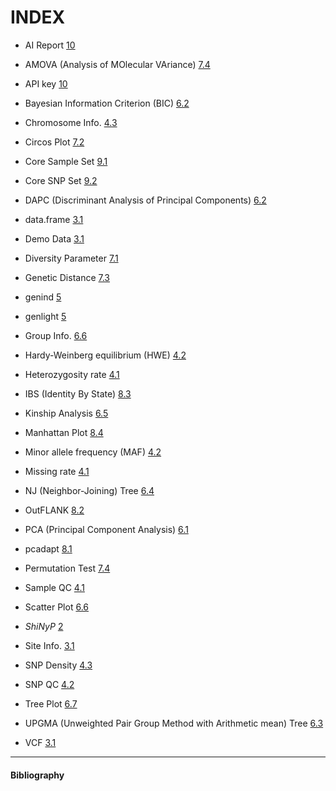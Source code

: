 # INDEX {#sec-index}

-   AI Report [10](https://teddyenn.github.io/ShiNyP_guide.io/sec-ai-report.html#sec-ai-report)

-   AMOVA (Analysis of MOlecular VAriance) [7.4](https://teddyenn.github.io/ShiNyP_guide.io/sec-genetic-diversity.html#amova-analysis-of-molecular-variance)

-   API key [10](https://teddyenn.github.io/ShiNyP_guide.io/sec-ai-report.html#step-2-ai-driven-report)

-   Bayesian Information Criterion (BIC) [6.2](https://teddyenn.github.io/ShiNyP_guide.io/sec-population-structure.html#step-2-dapc-analysis)

-   Chromosome Info. [4.3](https://teddyenn.github.io/ShiNyP_guide.io/sec-data-qc.html#snp-density)

-   Circos Plot [7.2](https://teddyenn.github.io/ShiNyP_guide.io/sec-genetic-diversity.html#circos-plot)

-   Core Sample Set [9.1](https://teddyenn.github.io/ShiNyP_guide.io/sec-core-collection.html#core-sample-set)

-   Core SNP Set [9.2](https://teddyenn.github.io/ShiNyP_guide.io/sec-core-collection.html#core-snp-set)

-   DAPC (Discriminant Analysis of Principal Components) [6.2](https://teddyenn.github.io/ShiNyP_guide.io/sec-population-structure.html#dapc-discriminant-analysis-of-principal-components)

-   data.frame [3.1](https://teddyenn.github.io/ShiNyP_guide.io/sec-data-input.html#step-2-transform-to-data.frame)

-   Demo Data [3.1](https://teddyenn.github.io/ShiNyP_guide.io/sec-data-input.html#step-1-input-your-vcf-file)

-   Diversity Parameter [7.1](https://teddyenn.github.io/ShiNyP_guide.io/sec-genetic-diversity.html#diversity-parameter)

-   Genetic Distance [7.3](https://teddyenn.github.io/ShiNyP_guide.io/sec-genetic-diversity.html#genetic-distance)

-   genind [5](https://teddyenn.github.io/ShiNyP_guide.io/sec-data-conversion.html#step-1-transform-data.frame-to-genind)

-   genlight [5](https://teddyenn.github.io/ShiNyP_guide.io/sec-data-conversion.html#step-2-transform-genind-to-genlight)

-   Group Info. [6.6](https://teddyenn.github.io/ShiNyP_guide.io/sec-population-structure.html#scatter-plot-plus)

-   Hardy-Weinberg equilibrium (HWE) [4.2](https://teddyenn.github.io/ShiNyP_guide.io/sec-data-qc.html#snp-qc)

-   Heterozygosity rate [4.1](https://teddyenn.github.io/ShiNyP_guide.io/sec-data-qc.html#sample-qc)

-   IBS (Identity By State) [8.3](https://teddyenn.github.io/ShiNyP_guide.io/sec-selection-sweep.html#ibs-identity-by-state)

-   Kinship Analysis [6.5](https://teddyenn.github.io/ShiNyP_guide.io/sec-population-structure.html#kinship-analysis)

-   Manhattan Plot [8.4](https://teddyenn.github.io/ShiNyP_guide.io/sec-selection-sweep.html#manhattan-plot-plus)

-   Minor allele frequency (MAF) [4.2](https://teddyenn.github.io/ShiNyP_guide.io/sec-data-qc.html#snp-qc)

-   Missing rate [4.1](https://teddyenn.github.io/ShiNyP_guide.io/sec-data-qc.html#sample-qc)

-   NJ (Neighbor-Joining) Tree [6.4](https://teddyenn.github.io/ShiNyP_guide.io/sec-population-structure.html#nj-neighbor-joining-tree)

-   OutFLANK [8.2](https://teddyenn.github.io/ShiNyP_guide.io/sec-selection-sweep.html#outflank)

-   PCA (Principal Component Analysis) [6.1](https://teddyenn.github.io/ShiNyP_guide.io/sec-population-structure.html#pca-principal-component-analysis)

-   pcadapt [8.1](https://teddyenn.github.io/ShiNyP_guide.io/sec-selection-sweep.html#pcadapt)

-   Permutation Test [7.4](https://teddyenn.github.io/ShiNyP_guide.io/sec-genetic-diversity.html#step-2-run-permutation-test)

-   Sample QC [4.1](https://teddyenn.github.io/ShiNyP_guide.io/sec-data-qc.html#sample-qc)

-   Scatter Plot [6.6](https://teddyenn.github.io/ShiNyP_guide.io/sec-data-qc.html#sample-qc)

-   *ShiNyP* [2](https://teddyenn.github.io/ShiNyP_guide.io/sec-shinyp.html#sec-shinyp)

-   Site Info. [3.1](https://teddyenn.github.io/ShiNyP_guide.io/sec-data-input.html#step-2-transform-to-data.frame)

-   SNP Density [4.3](https://teddyenn.github.io/ShiNyP_guide.io/sec-data-qc.html#snp-density)

-   SNP QC [4.2](https://teddyenn.github.io/ShiNyP_guide.io/sec-data-qc.html#snp-qc)

-   Tree Plot [6.7](https://teddyenn.github.io/ShiNyP_guide.io/sec-population-structure.html#tree-plot-plus)

-   UPGMA (Unweighted Pair Group Method with Arithmetic mean) Tree [6.3](https://teddyenn.github.io/ShiNyP_guide.io/sec-population-structure.html#upgma-unweighted-pair-group-method-with-arithmetic-mean-tree)

-   VCF [3.1](https://teddyenn.github.io/ShiNyP_guide.io/sec-data-input.html#vcf)

------------------------------------------------------------------------

#### Bibliography {.unnumbered}
